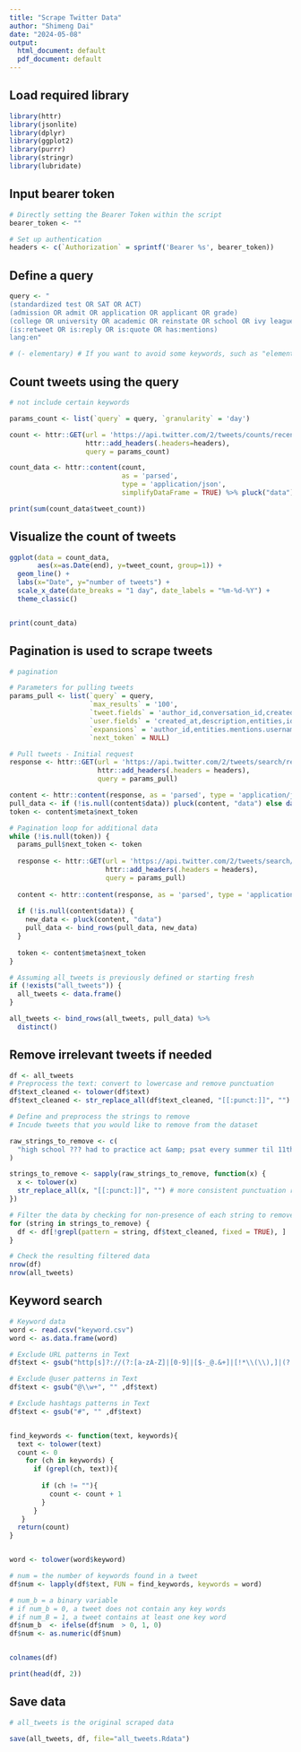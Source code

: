 ```yaml
---
title: "Scrape Twitter Data"
author: "Shimeng Dai"
date: "2024-05-08"
output:
  html_document: default
  pdf_document: default
---
```


## Load required library

```r
library(httr)
library(jsonlite)
library(dplyr)
library(ggplot2)
library(purrr)
library(stringr)
library(lubridate)
```

## Input bearer token

```r

# Directly setting the Bearer Token within the script
bearer_token <- ""

# Set up authentication
headers <- c(`Authorization` = sprintf('Bearer %s', bearer_token))

```

## Define a query

```r

query <- "
(standardized test OR SAT OR ACT)
(admission OR admit OR application OR applicant OR grade) 
(college OR university OR academic OR reinstate OR school OR ivy league OR requiring OR requirement)
(is:retweet OR is:reply OR is:quote OR has:mentions)
lang:en"

# (- elementary) # If you want to avoid some keywords, such as "elementary", you can add (- elementary) to your query

```

## Count tweets using the query

```r

# not include certain keywords

params_count <- list(`query` = query, `granularity` = 'day')

count <- httr::GET(url = 'https://api.twitter.com/2/tweets/counts/recent',
                   httr::add_headers(.headers=headers),
                   query = params_count)

count_data <- httr::content(count,
                            as = 'parsed',
                            type = 'application/json',
                            simplifyDataFrame = TRUE) %>% pluck("data")

print(sum(count_data$tweet_count))

```

## Visualize the count of tweets

```r


ggplot(data = count_data,
       aes(x=as.Date(end), y=tweet_count, group=1)) +
  geom_line() +
  labs(x="Date", y="number of tweets") +
  scale_x_date(date_breaks = "1 day", date_labels = "%m-%d-%Y") +
  theme_classic()


print(count_data)

```

## Pagination is used to scrape tweets

```r
# pagination

# Parameters for pulling tweets
params_pull <- list(`query` = query,
                    `max_results` = '100',
                    `tweet.fields` = 'author_id,conversation_id,created_at,entities,geo,id,in_reply_to_user_id,public_metrics,text',
                    `user.fields` = 'created_at,description,entities,id,location,name,public_metrics,username,verified',
                    `expansions` = 'author_id,entities.mentions.username,in_reply_to_user_id,referenced_tweets.id.author_id',
                    `next_token` = NULL)

# Pull tweets - Initial request
response <- httr::GET(url = 'https://api.twitter.com/2/tweets/search/recent',
                      httr::add_headers(.headers = headers),
                      query = params_pull)

content <- httr::content(response, as = 'parsed', type = 'application/json', simplifyDataFrame = TRUE)
pull_data <- if (!is.null(content$data)) pluck(content, "data") else data.frame()
token <- content$meta$next_token

# Pagination loop for additional data
while (!is.null(token)) {
  params_pull$next_token <- token
  
  response <- httr::GET(url = 'https://api.twitter.com/2/tweets/search/recent',
                        httr::add_headers(.headers = headers),
                        query = params_pull)
  
  content <- httr::content(response, as = 'parsed', type = 'application/json', simplifyDataFrame = TRUE)
  
  if (!is.null(content$data)) {
    new_data <- pluck(content, "data")
    pull_data <- bind_rows(pull_data, new_data)
  }
  
  token <- content$meta$next_token
}

# Assuming all_tweets is previously defined or starting fresh
if (!exists("all_tweets")) {
  all_tweets <- data.frame()
}

all_tweets <- bind_rows(all_tweets, pull_data) %>%
  distinct()

```

## Remove irrelevant tweets if needed

```r
df <- all_tweets
# Preprocess the text: convert to lowercase and remove punctuation
df$text_cleaned <- tolower(df$text)
df$text_cleaned <- str_replace_all(df$text_cleaned, "[[:punct:]]", "") # removes punctuation

# Define and preprocess the strings to remove
# Incude tweets that you would like to remove from the dataset

raw_strings_to_remove <- c(
  "high school ??? had to practice act &amp; psat every summer til 11th grade"
)

strings_to_remove <- sapply(raw_strings_to_remove, function(x) {
  x <- tolower(x)
  str_replace_all(x, "[[:punct:]]", "") # more consistent punctuation removal
})

# Filter the data by checking for non-presence of each string to remove
for (string in strings_to_remove) {
  df <- df[!grepl(pattern = string, df$text_cleaned, fixed = TRUE), ]
}

# Check the resulting filtered data
nrow(df)
nrow(all_tweets)
```

## Keyword search

```r
# Keyword data
word <- read.csv("keyword.csv")
word <- as.data.frame(word)

# Exclude URL patterns in Text
df$text <- gsub("http[s]?://(?:[a-zA-Z]|[0-9]|[$-_@.&+]|[!*\\(\\),]|(?:%[0-9a-fA-F][0-9a-fA-F]))+", "" ,df$text)

# Exclude @user patterns in Text
df$text <- gsub("@\\w+", "" ,df$text)

# Exclude hashtags patterns in Text
df$text <- gsub("#", "" ,df$text)


find_keywords <- function(text, keywords){
  text <- tolower(text)
  count <- 0
    for (ch in keywords) {
      if (grepl(ch, text)){
  
        if (ch != ""){
          count <- count + 1
        }
      }
   }
  return(count)
}


word <- tolower(word$keyword)

# num = the number of keywords found in a tweet
df$num <- lapply(df$text, FUN = find_keywords, keywords = word)

# num_b = a binary variable
# if num_b = 0, a tweet does not contain any key words
# if num_B = 1, a tweet contains at least one key word
df$num_b  <- ifelse(df$num  > 0, 1, 0)
df$num <- as.numeric(df$num)


colnames(df)
```
```r
print(head(df, 2))
```

## Save data

```r
# all_tweets is the original scraped data

save(all_tweets, df, file="all_tweets.Rdata")

```